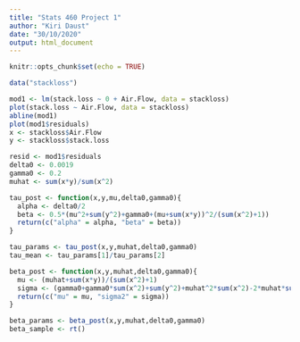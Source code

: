 ```yaml
---
title: "Stats 460 Project 1"
author: "Kiri Daust"
date: "30/10/2020"
output: html_document
---
```


```r
knitr::opts_chunk$set(echo = TRUE)
```

```r
data("stackloss")

mod1 <- lm(stack.loss ~ 0 + Air.Flow, data = stackloss)
plot(stack.loss ~ Air.Flow, data = stackloss)
abline(mod1)
plot(mod1$residuals)
x <- stackloss$Air.Flow
y <- stackloss$stack.loss

resid <- mod1$residuals
delta0 <- 0.0019
gamma0 <- 0.2
muhat <- sum(x*y)/sum(x^2)

tau_post <- function(x,y,mu,delta0,gamma0){
  alpha <- delta0/2
  beta <- 0.5*(mu^2+sum(y^2)+gamma0+(mu+sum(x*y))^2/(sum(x^2)+1))
  return(c("alpha" = alpha, "beta" = beta))
}

tau_params <- tau_post(x,y,muhat,delta0,gamma0)
tau_mean <- tau_params[1]/tau_params[2]

beta_post <- function(x,y,muhat,delta0,gamma0){
  mu <- (muhat+sum(x*y))/(sum(x^2)+1)
  sigma <- (gamma0+gamma0*sum(x^2)+sum(y^2)+muhat^2*sum(x^2)-2*muhat*sum(x*y))/(delta0*(sum(x^2)+1)^2)
  return(c("mu" = mu, "sigma2" = sigma))
}

beta_params <- beta_post(x,y,muhat,delta0,gamma0)
beta_sample <- rt()
```
